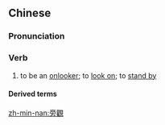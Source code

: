 {{also|旁观}}
==Chinese==
{{zh-forms|s=旁观}}

===Pronunciation===
{{zh-pron
|m=pángguān
|c=pong4 gun1
|h=pfs=phòng-kôn
|mn=pông-koan
|cat=v
}}

===Verb===
{{zh-verb}}

# to be an [[onlooker]]; to [[look on]]; to [[stand by]]

====Derived terms====
{{zh-der|旁觀者|袖手旁觀|冷眼旁觀|旁觀者審，當局者迷|旁觀者清|旁觀袖手|束手旁觀|當局者迷，旁觀者清|縮手旁觀}}

[[zh-min-nan:旁觀]]